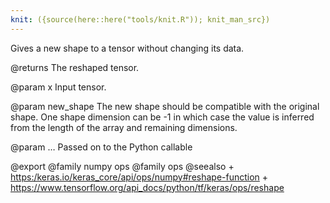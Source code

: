 ```yaml
---
knit: ({source(here::here("tools/knit.R")); knit_man_src})
---
```

Gives a new shape to a tensor without changing its data.

@returns
    The reshaped tensor.

@param x
Input tensor.

@param new_shape
The new shape should be compatible with the original shape.
One shape dimension can be -1 in which case the value is
inferred from the length of the array and remaining dimensions.

@param ...
Passed on to the Python callable

@export
@family numpy ops
@family ops
@seealso
+ <https:/keras.io/keras_core/api/ops/numpy#reshape-function>
+ <https://www.tensorflow.org/api_docs/python/tf/keras/ops/reshape>
